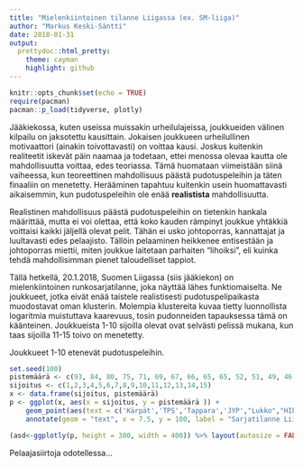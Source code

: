 ```yaml
---
title: "Mielenkiintoinen tilanne Liigassa (ex. SM-liiga)"
author: "Markus Keski-Säntti"
date: 2018-01-31
output:
  prettydoc::html_pretty:
    theme: cayman
    highlight: github
---
```


```r
knitr::opts_chunk$set(echo = TRUE)
require(pacman)
pacman::p_load(tidyverse, plotly)
```

Jääkiekossa, kuten useissa muissakin urheilulajeissa, joukkueiden välinen kilpailu on jaksotettu kausittain. Jokaisen joukkueen urheilullinen motivaattori (ainakin toivottavasti) on voittaa kausi. Joskus kuitenkin realiteetit iskevät päin naamaa ja todetaan, ettei menossa olevaa kautta ole mahdollisuutta voittaa, edes teoriassa. Tämä huomataan viimeistään siinä vaiheessa, kun teoreettinen mahdollisuus päästä pudotuspeleihin ja täten finaaliin on menetetty. Herääminen tapahtuu kuitenkin usein huomattavasti aikaisemmin, kun pudotuspeleihin ole enää **realistista** mahdollisuutta.

Realistinen mahdollisuus päästä pudotuspeleihin on tietenkin hankala määrittää, mutta ei voi olettaa, että koko kauden rämpinyt joukkue yhtäkkiä voittaisi kaikki jäljellä olevat pelit. Tähän ei usko johtoporras, kannattajat ja luultavasti edes pelaajisto. Tällöin pelaaminen heikkenee entisestään ja johtoporras miettii, miten joukkue laitetaan parhaiten "lihoiksi", eli kuinka tehdä mahdollisimman pienet taloudelliset tappiot.

Tällä hetkellä, 20.1.2018, Suomen Liigassa (siis jääkiekon) on mielenkiintoinen runkosarjatilanne, joka näyttää lähes funktiomaiselta. Ne joukkueet, jotka eivät enää taistele realistisesti pudotuspelipaikasta muodostavat oman klusterin. Molempia klustereita kuvaa tietty luonnollista logaritmia muistuttava kaarevuus, tosin pudonneiden tapauksessa tämä on käänteinen. Joukkueista 1-10 sijoilla olevat ovat selvästi pelissä mukana, kun taas sijoilla 11-15 toivo on menetetty.

Joukkueet 1-10 etenevät pudotuspeleihin. 


```r
set.seed(100)
pistemäärä <- c(93, 84, 80, 75, 71, 69, 67, 66, 65, 65, 52, 51, 49, 46, 42)
sijoitus <- c(1,2,3,4,5,6,7,8,9,10,11,12,13,14,15)
x <- data.frame(sijoitus, pistemäärä)
p <- ggplot(x, aes(x = sijoitus, y = pistemäärä )) + 
    geom_point(aes(text = c('Kärpät','TPS','Tappara','JYP',"Lukko","HIFK","Pelicans","Saipa","Kalpa","Ässät","Ilves","KooKoo","HPK","Jukurit","Sport"))) +
    annotate(geom = "text", x = 7.5, y = 100, label = "Sarjatilanne Liigassa 20.1.2018")

(asd<-ggplotly(p, height = 300, width = 400)) %>% layout(autosize = FALSE)

```

Pelaajasiirtoja odotellessa...